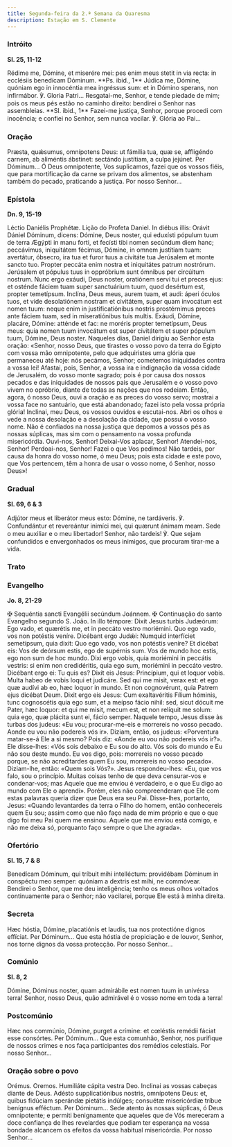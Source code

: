 ```yaml
---
title: Segunda-feira da 2.ª Semana da Quaresma
description: Estação em S. Clemente
---
```


### Intróito

**Sl. 25, 11-12**

<div class="side-by-side not-content">
  <span>
    Rédime me, Dómine, et miserére mei: pes enim meus stetit in via recta: in ecclésiis benedícam
    Dóminum. **Ps. ibid., 1** Júdica me, Dómine, quóniam ego in innocéntia mea ingréssus sum: et in
    Dómino sperans, non infirmábor. ℣. Gloria Patri...
  </span>
  <span>
    Resgatai-me, Senhor, e tende piedade de mim; pois os meus pés estão no caminho direito: bendirei
    o Senhor nas assembleias. **Sl. ibid., 1** Fazei-me justiça, Senhor, porque procedi com
    inocência; e confiei no Senhor, sem nunca vacilar. ℣. Glória ao Pai...
  </span>
</div>

### Oração

<div class="side-by-side not-content">
  <span>
    Præsta, quǽsumus, omnípotens Deus: ut fámilia tua, quæ se, affligéndo carnem, ab aliméntis
    ábstinet: sectándo justítiam, a culpa jejúnet. Per Dóminum...
  </span>
  <span>
    Ó Deus omnipotente, Vos suplicamos, fazei que os vossos fiéis, que para mortificação da carne se
    privam dos alimentos, se abstenham também do pecado, praticando a justiça. Por nosso Senhor...
  </span>
</div>

### Epístola

**Dn. 9, 15-19**

<div class="side-by-side not-content">
  <span>Léctio Daniélis Prophétæ.</span>
  <span>Lição do Profeta Daniel.</span>
  <span>
    In diébus illis: Orávit Dániel Dóminum, dicens: Dómine, Deus noster, qui eduxísti pópulum tuum
    de terra Ægýpti in manu forti, et fecísti tibi nomen secúndum diem hanc; peccávimus, iniquitátem
    fécimus, Dómine, in omnem justítiam tuam: avertátur, óbsecro, ira tua et furor tuus a civitáte
    tua Jerúsalem et monte sancto tuo. Propter peccáta enim nostra et iniquitátes patrum nostrórum.
    Jerúsalem et pópulus tuus in oppróbrium sunt ómnibus per circúitum nostrum. Nunc ergo exáudi,
    Deus noster, oratiónem servi tui et preces ejus: et osténde fáciem tuam super sanctuárium tuum,
    quod desértum est, propter temetípsum. Inclína, Deus meus, aurem tuam, et audi: áperi óculos
    tuos, et vide desolatiónem nostram et civitátem, super quam invocátum est nomen tuum: neque enim
    in justificatiónibus nostris prostérnimus preces ante fáciem tuam, sed in miseratiónibus tuis
    multis. Exáudi, Dómine, placáre, Dómine: atténde et fac: ne moréris propter temetípsum, Deus
    meus: quia nomen tuum invocátum est super civitátem et super pópulum tuum, Dómine, Deus noster.
  </span>
  <span>
    Naqueles dias, Daniel dirigiu ao Senhor esta oração: «Senhor, nosso Deus, que tirastes o vosso
    povo da terra do Egipto com vossa mão omnipotente, pelo que adquiristes uma glória que
    permaneceu até hoje: nós pecámos, Senhor; cometemos iniquidades contra a vossa lei! Afastai,
    pois, Senhor, a vossa ira e indignação da vossa cidade de Jerusalém, do vosso monte sagrado;
    pois é por causa dos nossos pecados e das iniquidades de nossos pais que Jerusalém e o vosso
    povo vivem no opróbrio, diante de todas as nações que nos rodeiam. Então, agora, ó nosso Deus,
    ouvi a oração e as preces do vosso servo; mostrai a vossa face no santuário, que está
    abandonado; fazei isto pela vossa própria glória! Inclinai, meu Deus, os vossos ouvidos e
    escutai-nos. Abri os olhos e vede a nossa desolação e a desolação da cidade, que possui o vosso
    nome. Não é confiados na nossa justiça que depomos a vossos pés as nossas súplicas, mas sim com
    o pensamento na vossa profunda misericórdia. Ouvi-nos, Senhor! Deixai-Vos aplacar, Senhor!
    Atendei-nos, Senhor! Perdoai-nos, Senhor! Fazei o que Vos pedimos! Não tardeis, por causa da
    honra do vosso nome, ó meu Deus; pois esta cidade e este povo, que Vos pertencem, têm a honra de
    usar o vosso nome, ó Senhor, nosso Deus»!
  </span>
</div>

### Gradual

**Sl. 69, 6 & 3**

<div class="side-by-side not-content">
  <span>
    Adjútor meus et liberátor meus esto: Dómine, ne tardáveris. ℣. Confundántur et revereántur
    inimíci mei, qui quærunt ánimam meam.
  </span>
  <span>
    Sede o meu auxiliar e o meu libertador! Senhor, não tardeis! ℣. Que sejam confundidos e
    envergonhados os meus inimigos, que procuram tirar-me a vida.
  </span>
</div>

### Trato


<LinkCard href="/missal/quaresma/quartacinzas#trato" title="Trato Quarta-feira de Cinzas" />

### Evangelho

**Jo. 8, 21-29**

<div class="side-by-side not-content">
  <span>
    <span class="text-red-500">✠</span> Sequéntia sancti Evangélii secúndum Joánnem.
  </span>
  <span>
    <span class="text-red-500">✠</span> Continuação do santo Evangelho segundo S. João.
  </span>
  <span>
    In illo témpore: Dixit Jesus turbis Judæórum: Ego vado, et quærétis me, et in peccáto vestro
    moriémini. Quo ego vado, vos non potéstis veníre. Dicébant ergo Judǽi: Numquid interfíciet
    semetípsum, quia dixit: Quo ego vado, vos non potéstis veníre? Et dicébat eis: Vos de deórsum
    estis, ego de supérnis sum. Vos de mundo hoc estis, ego non sum de hoc mundo. Dixi ergo vobis,
    quia moriémini in peccátis vestris: si enim non credidéritis, quia ego sum, moriémini in peccáto
    vestro. Dicébant ergo ei: Tu quis es? Dixit eis Jesus: Princípium, qui et loquor vobis. Multa
    habeo de vobis loqui et judicáre. Sed qui me misit, verax est: et ego quæ audívi ab eo, hæc
    loquor in mundo. Et non cognovérunt, quia Patrem ejus dicébat Deum. Dixit ergo eis Jesus: Cum
    exaltavéritis Fílium hóminis, tunc cognoscétis quia ego sum, et a meípso fácio nihil: sed, sicut
    dócuit me Pater, hæc loquor: et qui me misit, mecum est, et non relíquit me solum: quia ego, quæ
    plácita sunt ei, fácio semper.
  </span>
  <span>
    Naquele tempo, Jesus disse às turbas dos judeus: «Eu vou; procurar-me-eis e morrereis no vosso
    pecado. Aonde eu vou não podereis vós ir». Diziam, então, os judeus: «Porventura matar-se-á Ele
    a si mesmo? Pois diz: «Aonde eu vou não podereis vós ir?». Ele disse-lhes: «Vós sois debaixo e
    Eu sou do alto. Vós sois do mundo e Eu não sou deste mundo. Eu vos digo, pois: morrereis no
    vosso pecado porque, se não acreditardes quem Eu sou, morrereis no vosso pecado». Diziam-lhe,
    então: «Quem sois Vós?». Jesus respondeu-lhes: «Eu, que vos falo, sou o princípio. Muitas coisas
    tenho de que deva censurar-vos e condenar-vos; mas Aquele que me enviou é verdadeiro, e o que Eu
    digo ao mundo com Ele o aprendi». Porém, eles não compreenderam que Ele com estas palavras
    queria dizer que Deus era seu Pai. Disse-lhes, portanto, Jesus: «Quando levantardes da terra o
    Filho do homem, então conhecereis quem Eu sou; assim como que não faço nada de mim próprio e que
    o que digo foi meu Pai quem me ensinou. Aquele que me enviou está comigo, e não me deixa só,
    porquanto faço sempre o que Lhe agrada».
  </span>
</div>

### Ofertório

**Sl. 15, 7 & 8**

<div class="side-by-side not-content">
  <span>
    Benedícam Dóminum, qui tríbuit mihi intelléctum: providébam Dóminum in conspéctu meo semper:
    quóniam a dextris est mihi, ne commóvear.
  </span>
  <span>
    Bendirei o Senhor, que me deu inteligência; tenho os meus olhos voltados continuamente para o
    Senhor; não vacilarei, porque Ele está à minha direita.
  </span>
</div>

### Secreta

<div class="side-by-side not-content">
  <span>
    Hæc hóstia, Dómine, placatiónis et laudis, tua nos protectióne dignos effíciat. Per Dóminum...
  </span>
  <span>
    Que esta hóstia de propiciação e de louvor, Senhor, nos torne dignos da vossa protecção. Por
    nosso Senhor...
  </span>
</div>

### Comúnio

**Sl. 8, 2**

<div class="side-by-side not-content">
  <span>Dómine, Dóminus noster, quam admirábile est nomen tuum in univérsa terra!</span>
  <span>Senhor, nosso Deus, quão admirável é o vosso nome em toda a terra!</span>
</div>

### Postcomúnio

<div class="side-by-side not-content">
  <span>
    Hæc nos commúnio, Dómine, purget a crímine: et cœléstis remédii fáciat esse consórtes. Per
    Dóminum...
  </span>
  <span>
    Que esta comunhão, Senhor, nos purifique de nossos crimes e nos faça participantes dos remédios
    celestiais. Por nosso Senhor...
  </span>
</div>

### Oração sobre o povo

<div class="side-by-side not-content">
  <span class="text-red-500 text-center">Orémus.</span>
  <span class="text-red-500 text-center">Oremos.</span>
  <span>Humiliáte cápita vestra Deo.</span>
  <span>Inclinai as vossas cabeças diante de Deus.</span>
  <span>
    Adésto supplicatiónibus nostris, omnípotens Deus: et, quibus fidúciam sperándæ pietátis
    indúlges; consuétæ misericórdiæ tríbue benígnus efféctum. Per Dóminum...
  </span>
  <span>
    Sede atento às nossas súplicas, ó Deus omnipotente; e permiti benignamente que aqueles que de
    Vós mereceram a doce confiança de lhes revelardes que podiam ter esperança na vossa bondade
    alcancem os efeitos da vossa habitual misericórdia. Por nosso Senhor...
  </span>
</div>
